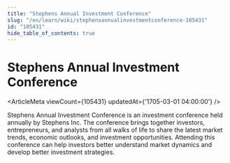 ```yaml
---
title: "Stephens Annual Investment Conference"
slug: "/en/learn/wiki/stephensannualinvestmentconference-105431"
id: "105431"
hide_table_of_contents: true
---
```



# Stephens Annual Investment Conference

<ArticleMeta viewCount={105431} updatedAt={'1705-03-01 04:00:00'} />

Stephens Annual Investment Conference is an investment conference held annually by Stephens Inc. The conference brings together investors, entrepreneurs, and analysts from all walks of life to share the latest market trends, economic outlooks, and investment opportunities. Attending this conference can help investors better understand market dynamics and develop better investment strategies.
